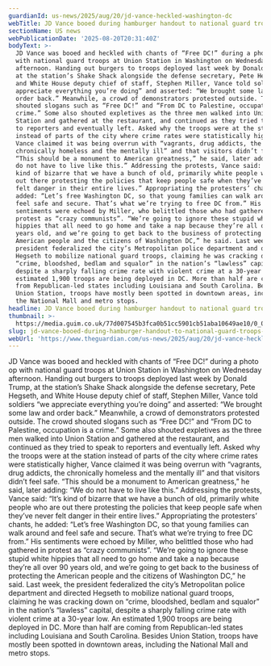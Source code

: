 ```yaml
---
guardianId: us-news/2025/aug/20/jd-vance-heckled-washington-dc
webTitle: JD Vance booed during hamburger handout to national guard troops in DC
sectionName: US news
webPublicationDate: '2025-08-20T20:31:40Z'
bodyText: >-
  JD Vance was booed and heckled with chants of “Free DC!” during a photo op
  with national guard troops at Union Station in Washington on Wednesday
  afternoon. Handing out burgers to troops deployed last week by Donald Trump,
  at the station’s Shake Shack alongside the defense secretary, Pete Hegseth,
  and White House deputy chief of staff, Stephen Miller, Vance told soldiers “we
  appreciate everything you’re doing” and asserted: “We brought some law and
  order back.” Meanwhile, a crowd of demonstrators protested outside. The crowd
  shouted slogans such as “Free DC!” and “From DC to Palestine, occupation is a
  crime.” Some also shouted expletives as the three men walked into Union
  Station and gathered at the restaurant, and continued as they tried to speak
  to reporters and eventually left. Asked why the troops were at the station
  instead of parts of the city where crime rates were statistically higher,
  Vance claimed it was being overrun with “vagrants, drug addicts, the
  chronically homeless and the mentally ill” and that visitors didn’t feel safe.
  “This should be a monument to American greatness,” he said, later adding: “We
  do not have to live like this.” Addressing the protests, Vance said: “It’s
  kind of bizarre that we have a bunch of old, primarily white people who are
  out there protesting the policies that keep people safe when they’ve never
  felt danger in their entire lives.” Appropriating the protesters’ chants, he
  added: “Let’s free Washington DC, so that young families can walk around and
  feel safe and secure. That’s what we’re trying to free DC from.” His
  sentiments were echoed by Miller, who belittled those who had gathered in
  protest as “crazy communists”. “We’re going to ignore these stupid white
  hippies that all need to go home and take a nap because they’re all over 90
  years old, and we’re going to get back to the business of protecting the
  American people and the citizens of Washington DC,” he said. Last week, the
  president federalized the city’s Metropolitan police department and directed
  Hegseth to mobilize national guard troops, claiming he was cracking down on
  “crime, bloodshed, bedlam and squalor” in the nation’s “lawless” capital,
  despite a sharply falling crime rate with violent crime at a 30-year low. An
  estimated 1,900 troops are being deployed in DC. More than half are coming
  from Republican-led states including Louisiana and South Carolina. Besides
  Union Station, troops have mostly been spotted in downtown areas, including
  the National Mall and metro stops.
headline: JD Vance booed during hamburger handout to national guard troops in DC
thumbnail: >-
  https://media.guim.co.uk/77d007545b3fca0b51cc5901cb51aba10649ae10/0_0_3000_2400/500.jpg
slug: jd-vance-booed-during-hamburger-handout-to-national-guard-troops-in-dc
webUrl: 'https://www.theguardian.com/us-news/2025/aug/20/jd-vance-heckled-washington-dc'
---
```

JD Vance was booed and heckled with chants of “Free DC!” during a photo op with national guard troops at Union Station in Washington on Wednesday afternoon. Handing out burgers to troops deployed last week by Donald Trump, at the station’s Shake Shack alongside the defense secretary, Pete Hegseth, and White House deputy chief of staff, Stephen Miller, Vance told soldiers “we appreciate everything you’re doing” and asserted: “We brought some law and order back.” Meanwhile, a crowd of demonstrators protested outside. The crowd shouted slogans such as “Free DC!” and “From DC to Palestine, occupation is a crime.” Some also shouted expletives as the three men walked into Union Station and gathered at the restaurant, and continued as they tried to speak to reporters and eventually left. Asked why the troops were at the station instead of parts of the city where crime rates were statistically higher, Vance claimed it was being overrun with “vagrants, drug addicts, the chronically homeless and the mentally ill” and that visitors didn’t feel safe. “This should be a monument to American greatness,” he said, later adding: “We do not have to live like this.” Addressing the protests, Vance said: “It’s kind of bizarre that we have a bunch of old, primarily white people who are out there protesting the policies that keep people safe when they’ve never felt danger in their entire lives.” Appropriating the protesters’ chants, he added: “Let’s free Washington DC, so that young families can walk around and feel safe and secure. That’s what we’re trying to free DC from.” His sentiments were echoed by Miller, who belittled those who had gathered in protest as “crazy communists”. “We’re going to ignore these stupid white hippies that all need to go home and take a nap because they’re all over 90 years old, and we’re going to get back to the business of protecting the American people and the citizens of Washington DC,” he said. Last week, the president federalized the city’s Metropolitan police department and directed Hegseth to mobilize national guard troops, claiming he was cracking down on “crime, bloodshed, bedlam and squalor” in the nation’s “lawless” capital, despite a sharply falling crime rate with violent crime at a 30-year low. An estimated 1,900 troops are being deployed in DC. More than half are coming from Republican-led states including Louisiana and South Carolina. Besides Union Station, troops have mostly been spotted in downtown areas, including the National Mall and metro stops.
